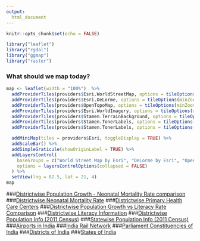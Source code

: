 ```yaml
---
output:
  html_document
---
```


<style>
    body .main-container {
        max-width: 100%;
        padding: 0;
        margin: 0;
    }
</style>

```r
knitr::opts_chunk$set(echo = FALSE)
```

```r
library("leaflet")
library("rgdal")
library("ggmap")
library("raster")
```

### What should we map today?

```r
map <- leaflet(width = "100%")  %>%
  addProviderTiles(providers$Esri.WorldStreetMap, options = tileOptions(minZoom=2, maxZoom=18), group = "World Street Map by Esri") %>%
  addProviderTiles(providers$Esri.DeLorme, options = tileOptions(minZoom=2, maxZoom=18), group = "DeLorme by Esri") %>%
  addProviderTiles(providers$OpenTopoMap, options = tileOptions(minZoom=2, maxZoom=18), group = "Open Topological Map") %>%
  addProviderTiles(providers$Esri.WorldImagery, options = tileOptions(minZoom=2, maxZoom=18), group = "Sattelite Imagery by Esri") %>%
  addProviderTiles(providers$Stamen.TerrainBackground, options = tileOptions(minZoom=2, maxZoom=14), group = "Terrain by Stamen") %>%
  addProviderTiles(providers$Stamen.TonerLabels, options = tileOptions(minZoom=2, maxZoom=14), group = "Sattelite Imagery by Esri") %>%
  addProviderTiles(providers$Stamen.TonerLabels, options = tileOptions(minZoom=2, maxZoom=14), group = "Toner Labels by Stamen") %>%

  addMiniMap(tiles = providers$Esri, toggleDisplay = TRUE) %>% 
  addScaleBar() %>%
  addSimpleGraticule(showOriginLabel = TRUE) %>% 
  addLayersControl(
    baseGroups = c("World Street Map by Esri", "DeLorme by Esri", "Open Topological Map", "Terrain by Stamen", "Sattelite Imagery by Esri", "Toner Labels by Stamen"),
    options = layersControlOptions(collapsed = FALSE)
  ) %>%
  setView(lng = 82.5, lat = 21, 4)
map
```

###[Districtwise Population Growth - Neonatal Mortality Rate comparison](districtNMRPopGrowth_2011.html)
###[Districtwise Neonatal Mortality Rate](districtNMR-FM_2011.html)
###[Districtwise Primary Health Care Centers](districthospitals_2011.html)
###[Districtwise Population Growth vs Literacy Rate Comparison](districtpop-lit_2011.html)
###[Districtwise Literacy Information](districtliteracy_2011.html)
###[Districtwise Population Info (2011 Census)](districtpopulation_2011.html)
###[Statewise Population Info (2011 Census)](populationdata.html)
###[Airports in India](indianairports.html)
###[India Rail Network](indianrailwaynetwork.html)
###[Parliament Constituencies of India](parliamentconstituencies.html)
###[Districts of India](districtsofindia.html)
###[States of India](statesofindia.html)
